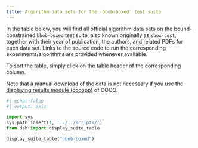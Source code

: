 ```yaml
---
title: Algorithm data sets for the `bbob-boxed` test suite
---
```


In the table below, you will find all official algorithm data sets on the bound-constrained `bbob-boxed` 
test suite, also known originally as `sbox-cost`, together with their year of publication, the authors, 
and related PDFs for each data set. Links to the source code to run the corresponding experiments/algorithms 
are provided whenever available.

To sort the table, simply click on the table header of the corresponding column.

Note that a manual download of the data is not necessary if you use the
[displaying results module (cocopp)](../../getting-started#postprocess) 
of COCO.



```python
#| echo: false
#| output: asis

import sys
sys.path.insert(1, '../../scripts/')
from dsh import display_suite_table

display_suite_table("bbob-boxed")
```

<script type="text/javascript" src="/assets/js/sort-table.js"></script>
<link rel="stylesheet" href="/assets/css/data-table.css"/>
